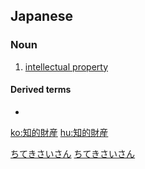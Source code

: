 ==Japanese==
{{ja-kanjitab|知|的|財|産}}

===Noun===
{{ja-noun|ちてきざいさん}}
# [[intellectual property]]
[[Category:ja:Law|ちてきさいさん]]
[[Category:ja:Economics|ちてきさいさん]]

====Derived terms====
* {{ja-r|知財|ちざい}}

[[ko:知的財産]]
[[hu:知的財産]]